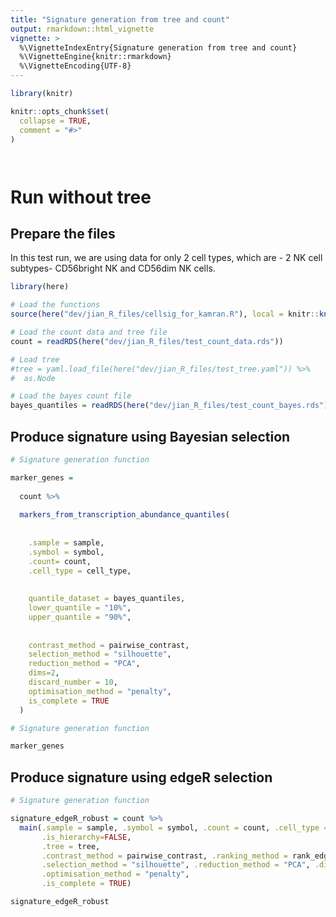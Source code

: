 ```yaml
---
title: "Signature generation from tree and count"
output: rmarkdown::html_vignette
vignette: >
  %\VignetteIndexEntry{Signature generation from tree and count}
  %\VignetteEngine{knitr::rmarkdown}
  %\VignetteEncoding{UTF-8}
---
```


```r
library(knitr)

knitr::opts_chunk$set(
  collapse = TRUE,
  comment = "#>"
)




```

# Run without tree

## Prepare the files

In this test run, we are using data for only 2 cell types, which are - 2 NK cell subtypes- CD56bright NK and CD56dim NK cells.

```r
library(here)

# Load the functions
source(here("dev/jian_R_files/cellsig_for_kamran.R"), local = knitr::knit_global())

# Load the count data and tree file
count = readRDS(here("dev/jian_R_files/test_count_data.rds"))

# Load tree
#tree = yaml.load_file(here("dev/jian_R_files/test_tree.yaml")) %>% 
#  as.Node

# Load the bayes count file
bayes_quantiles = readRDS(here("dev/jian_R_files/test_count_bayes.rds"))

```


## Produce signature using Bayesian selection

```r

# Signature generation function

marker_genes = 
  
  count %>%
  
  markers_from_transcription_abundance_quantiles(
    
    
    .sample = sample, 
    .symbol = symbol, 
    .count= count,
    .cell_type = cell_type,
    
    
    quantile_dataset = bayes_quantiles,
    lower_quantile = "10%",
    upper_quantile = "90%",
    
    
    contrast_method = pairwise_contrast,
    selection_method = "silhouette", 
    reduction_method = "PCA", 
    dims=2, 
    discard_number = 10,
    optimisation_method = "penalty",
    is_complete = TRUE
  )


```


```r

# Signature generation function

marker_genes

```



## Produce signature using edgeR selection

```r

# Signature generation function

signature_edgeR_robust = count %>%
  main(.sample = sample, .symbol = symbol, .count = count, .cell_type = cell_type,
       .is_hierarchy=FALSE,
       .tree = tree,
       .contrast_method = pairwise_contrast, .ranking_method = rank_edgR_robust_likelihood_ratio, .rank_stat="PValue",
       .selection_method = "silhouette", .reduction_method = "PCA", .dims=2, .discard_number = 10,
       .optimisation_method = "penalty",
       .is_complete = TRUE)

```


```r

signature_edgeR_robust

```